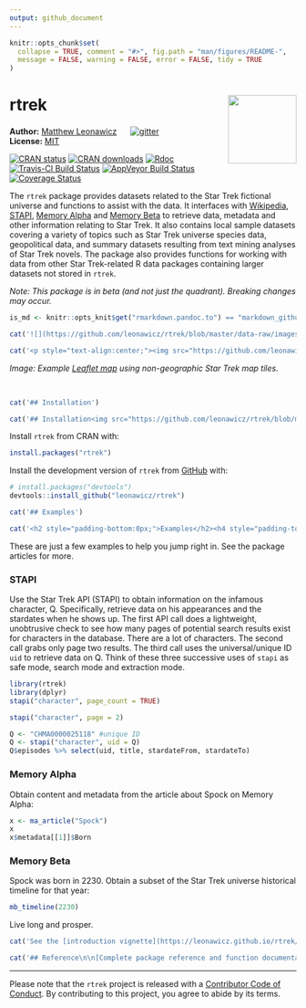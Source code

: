 ```yaml
---
output: github_document
---
```


<!-- README.md is generated from README.Rmd. Please edit that file -->

```r
knitr::opts_chunk$set(
  collapse = TRUE, comment = "#>", fig.path = "man/figures/README-",
  message = FALSE, warning = FALSE, error = FALSE, tidy = TRUE
)
```

# rtrek <img src="man/figures/logo.png" style="margin-left:10px;margin-bottom:5px;" width="120" align="right">
**Author:** [Matthew Leonawicz](https://leonawicz.github.io/blog/) <a href="https://orcid.org/0000-0001-9452-2771" target="orcid.widget">
<image class="orcid" src="https://members.orcid.org/sites/default/files/vector_iD_icon.svg" height="16"></a>
[![gitter](https://img.shields.io/badge/GITTER-join%20chat-green.svg)](https://gitter.im/leonawicz/rtrek)
<br/>
**License:** [MIT](https://opensource.org/licenses/MIT)<br/>

[![CRAN status](http://www.r-pkg.org/badges/version/rtrek)](https://cran.r-project.org/package=rtrek)
[![CRAN downloads](http://cranlogs.r-pkg.org/badges/grand-total/rtrek)](https://cran.r-project.org/package=rtrek) 
[![Rdoc](http://www.rdocumentation.org/badges/version/rtrek)](http://www.rdocumentation.org/packages/rtrek)
[![Travis-CI Build Status](https://travis-ci.org/leonawicz/rtrek.svg?branch=master)](https://travis-ci.org/leonawicz/rtrek)
[![AppVeyor Build Status](https://ci.appveyor.com/api/projects/status/github/leonawicz/rtrek?branch=master&svg=true)](https://ci.appveyor.com/project/leonawicz/rtrek)
[![Coverage Status](https://img.shields.io/codecov/c/github/leonawicz/rtrek/master.svg)](https://codecov.io/github/leonawicz/rtrek?branch=master)

The `rtrek` package provides datasets related to the Star Trek fictional universe and functions to assist with the data. It interfaces with [Wikipedia](https://www.wikipedia.org/), [STAPI](http://stapi.co/), [Memory Alpha](http://memory-alpha.wikia.com/wiki/Portal:Main) and [Memory Beta](http://memory-beta.wikia.com/wiki/Main_Page) to retrieve data, metadata and other information relating to Star Trek. It also contains local sample datasets covering a variety of topics such as Star Trek universe species data, geopolitical data, and summary datasets resulting from text mining analyses of Star Trek novels. The package also provides functions for working with data from other Star Trek-related R data packages containing larger datasets not stored in `rtrek`.

*Note: This package is in beta (and not just the quadrant). Breaking changes may occur.*

```r
is_md <- knitr::opts_knit$get("rmarkdown.pandoc.to") == "markdown_github-ascii_identifiers"
```

```r
cat('![](https://github.com/leonawicz/rtrek/blob/master/data-raw/images/rtrek_app1.png?raw=true)')
```

```r
cat('<p style="text-align:center;"><img src="https://github.com/leonawicz/rtrek/blob/master/data-raw/images/rtrek_app1.png?raw=true" width="100%"></p>')
```

*Image: Example [Leaflet map](https://leonawicz.github.io/rtrek/articles/sc.html) using non-geographic Star Trek map tiles.*

<br/>

```r
cat('## Installation')
```

```r
cat('## Installation<img src="https://github.com/leonawicz/rtrek/blob/master/data-raw/images/dixon_hill.jpg?raw=true" width=320 style="float: right; padding-left: 10px; padding-bottom:5px;">')
```

Install `rtrek` from CRAN with:

``` r
install.packages("rtrek")
```

Install the development version of `rtrek` from [GitHub](https://github.com/) with:

``` r
# install.packages("devtools")
devtools::install_github("leonawicz/rtrek")
```

```r
cat('## Examples')
```

```r
cat('<h2 style="padding-bottom:0px;">Examples</h2><h4 style="padding-top:50px;padding-bottom:0px;">Time to be good detectives. Good thing Data has R installed.</h4>')
```

These are just a few examples to help you jump right in. See the package articles for more.

### STAPI

Use the Star Trek API (STAPI) to obtain information on the infamous character, Q. Specifically, retrieve data on his appearances and the stardates when he shows up. The first API call does a lightweight, unobtrusive check to see how many pages of potential search results exist for characters in the database. There are a lot of characters. The second call grabs only page two results. The third call uses the universal/unique ID `uid` to retrieve data on Q. Think of these three successive uses of `stapi` as safe mode, search mode and extraction mode.

```r
library(rtrek)
library(dplyr)
stapi("character", page_count = TRUE)

stapi("character", page = 2)

Q <- "CHMA0000025118" #unique ID
Q <- stapi("character", uid = Q)
Q$episodes %>% select(uid, title, stardateFrom, stardateTo)
```

### Memory Alpha

Obtain content and metadata from the article about Spock on Memory Alpha:

```r
x <- ma_article("Spock")
x
x$metadata[[1]]$Born
```

### Memory Beta

Spock was born in 2230. Obtain a subset of the Star Trek universe historical timeline for that year:

```r
mb_timeline(2230)
```

Live long and prosper.

```r
cat('See the [introduction vignette](https://leonawicz.github.io/rtrek/articles/rtrek.html) for more details and examples.')
```

```r
cat('## Reference\n\n[Complete package reference and function documentation](https://leonawicz.github.io/rtrek/)')
```

---

Please note that the `rtrek` project is released with a [Contributor Code of Conduct](CODE_OF_CONDUCT.md). By contributing to this project, you agree to abide by its terms.
